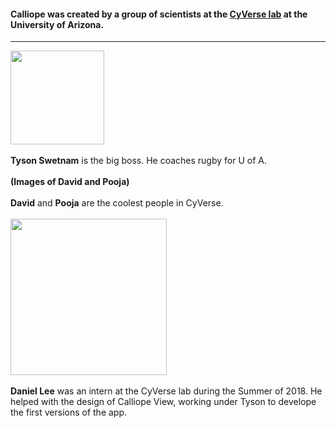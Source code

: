 #### Calliope was created by a group of scientists at the [CyVerse lab](http://www.cyverse.org/) at the University of Arizona.
<hr>

<img src="../Img/Tyson.png" width = "150"/>
<br><br>
**Tyson Swetnam** is the big boss. He coaches rugby for U of A.
<br><br>
**(Images of David and Pooja)**
<br><br>
**David** and **Pooja** are the coolest people in CyVerse.
<br><br>
<img src="../Img/Daniel.png" width = "250"/>
<br><br>
**Daniel Lee** was an intern at the CyVerse lab during the Summer of 2018. He helped with the design of Calliope View, working under Tyson to develope the first versions of the app.
<br>
